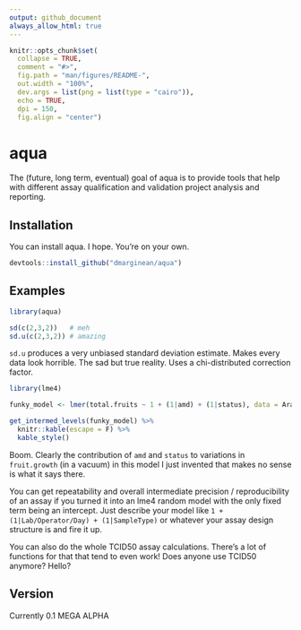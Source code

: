 ```yaml
---
output: github_document
always_allow_html: true
---
```


<!-- README.md is generated from README.Rmd. Please edit that file -->

```r
knitr::opts_chunk$set(
  collapse = TRUE,
  comment = "#>",
  fig.path = "man/figures/README-",
  out.width = "100%",
  dev.args = list(png = list(type = "cairo")),
  echo = TRUE,
  dpi = 150, 
  fig.align = "center")
```

# aqua

<!-- badges: start -->
<!-- badges: end -->

The (future, long term, eventual) goal of aqua is to provide tools that help with different assay qualification and validation project analysis and reporting.

## Installation

You can install aqua. I hope. You're on your own.

``` r
devtools::install_github("dmarginean/aqua")
```

## Examples

```r
library(aqua)

sd(c(2,3,2))   # meh
sd.u(c(2,3,2)) # amazing
```

`sd.u` produces a very unbiased standard deviation estimate. Makes every data look horrible. The sad but true reality. Uses a chi-distributed correction factor. 


```r
library(lme4)

funky_model <- lmer(total.fruits ~ 1 + (1|amd) + (1|status), data = Arabidopsis)

get_intermed_levels(funky_model) %>%
  knitr::kable(escape = F) %>%
  kable_style()

```

Boom. Clearly the contribution of `amd` and `status` to variations in `fruit.growth` (in a vacuum) in this model I just invented that makes no sense is what it says there.

You can get repeatability and overall intermediate precision / reproducibility of an assay if you turned it into an lme4 random model with the only fixed term being an intercept. Just describe your model like `1 + (1|Lab/Operator/Day) + (1|SampleType)` or whatever your assay design structure is and fire it up. 

You can also do the whole TCID50 assay calculations. There's a lot of functions for that that tend to even work! Does anyone use TCID50 anymore? Hello?

## Version

Currently 0.1 MEGA ALPHA
